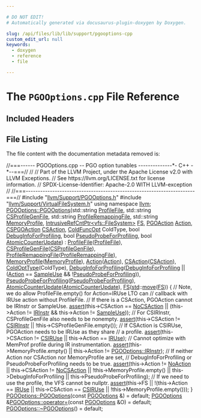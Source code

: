 ```yaml
---

# DO NOT EDIT!
# Automatically generated via docusaurus-plugin-doxygen by Doxygen.

slug: /api/files/lib/lib/support/pgooptions-cpp
custom_edit_url: null
keywords:
  - doxygen
  - reference
  - file

---
```





# The `PGOOptions.cpp` File Reference

<DoxygenPage pluginConfig={pluginConfig}>



## Included Headers

<IncludesList>
<IncludesListItem
  filePath="llvm/Support/PGOOptions.h"
  permalink="/docs/api/files/include/include/llvm/include/llvm/support/pgooptions-h"
  isLocal="true" />
<IncludesListItem
  filePath="llvm/Support/VirtualFileSystem.h"
  permalink="/docs/api/files/include/include/llvm/include/llvm/support/virtualfilesystem-h"
  isLocal="true" />
</IncludesList>


## File Listing

The file content with the documentation metadata removed is:

<ProgramListing>

<Link id="l00001" /><CodeLine lineNumber="1"><Highlight kind="comment">//===------ PGOOptions.cpp -- PGO option tunables --------------&#42;- C++ -&#42;--===//</Highlight><Highlight kind="normal"></Highlight></CodeLine>
<Link id="l00002" /><CodeLine lineNumber="2"><Highlight kind="normal"></Highlight><Highlight kind="comment">//</Highlight><Highlight kind="normal"></Highlight></CodeLine>
<Link id="l00003" /><CodeLine lineNumber="3"><Highlight kind="normal"></Highlight><Highlight kind="comment">// Part of the LLVM Project, under the Apache License v2.0 with LLVM Exceptions.</Highlight><Highlight kind="normal"></Highlight></CodeLine>
<Link id="l00004" /><CodeLine lineNumber="4"><Highlight kind="normal"></Highlight><Highlight kind="comment">// See https://llvm.org/LICENSE.txt for license information.</Highlight><Highlight kind="normal"></Highlight></CodeLine>
<Link id="l00005" /><CodeLine lineNumber="5"><Highlight kind="normal"></Highlight><Highlight kind="comment">// SPDX-License-Identifier: Apache-2.0 WITH LLVM-exception</Highlight><Highlight kind="normal"></Highlight></CodeLine>
<Link id="l00006" /><CodeLine lineNumber="6"><Highlight kind="normal"></Highlight><Highlight kind="comment">//</Highlight><Highlight kind="normal"></Highlight></CodeLine>
<Link id="l00007" /><CodeLine lineNumber="7"><Highlight kind="normal"></Highlight><Highlight kind="comment">//===----------------------------------------------------------------------===//</Highlight><Highlight kind="normal"></Highlight></CodeLine>
<Link id="l00008" /><CodeLine lineNumber="8"><Highlight kind="normal"></Highlight></CodeLine>
<Link id="l00009" /><CodeLine lineNumber="9"><Highlight kind="normal"></Highlight><Highlight kind="preprocessor">#include &quot;<a href="/docs/api/files/include/include/llvm/include/llvm/support/pgooptions-h">llvm/Support/PGOOptions.h</a>&quot;</Highlight><Highlight kind="normal"></Highlight></CodeLine>
<Link id="l00010" /><CodeLine lineNumber="10"><Highlight kind="normal"></Highlight><Highlight kind="preprocessor">#include &quot;<a href="/docs/api/files/include/include/llvm/include/llvm/support/virtualfilesystem-h">llvm/Support/VirtualFileSystem.h</a>&quot;</Highlight><Highlight kind="normal"></Highlight></CodeLine>
<Link id="l00011" /><CodeLine lineNumber="11"><Highlight kind="normal"></Highlight></CodeLine>
<Link id="l00012" /><CodeLine lineNumber="12"><Highlight kind="normal"></Highlight><Highlight kind="keyword">using namespace </Highlight><Highlight kind="normal"><a href="/docs/api/namespaces/llvm">llvm</a>;</Highlight></CodeLine>
<Link id="l00013" /><CodeLine lineNumber="13"><Highlight kind="normal"></Highlight></CodeLine>
<Link id="l00014" /><CodeLine lineNumber="14" lineLink="/docs/api/structs/llvm/pgooptions/#abecf1367ac7d47f476843266fdd52746"><Highlight kind="normal"><a href="/docs/api/structs/llvm/pgooptions/#abecf1367ac7d47f476843266fdd52746">PGOOptions::PGOOptions</a>(std::string <a href="/docs/api/structs/llvm/pgooptions/#a1dc698e393d30e1f0dec08b7d7b949ad">ProfileFile</a>, std::string <a href="/docs/api/structs/llvm/pgooptions/#a202eacc3e4a07d9fa906a9a6b1c14994">CSProfileGenFile</a>,</Highlight></CodeLine>
<Link id="l00015" /><CodeLine lineNumber="15"><Highlight kind="normal">                       std::string <a href="/docs/api/structs/llvm/pgooptions/#ac406114c9c061be62a7c3d92628c401e">ProfileRemappingFile</a>,</Highlight></CodeLine>
<Link id="l00016" /><CodeLine lineNumber="16"><Highlight kind="normal">                       std::string <a href="/docs/api/structs/llvm/pgooptions/#a1656a91be517410c1276796f8545fe17">MemoryProfile</a>,</Highlight></CodeLine>
<Link id="l00017" /><CodeLine lineNumber="17"><Highlight kind="normal">                       <a href="/docs/api/classes/llvm/intrusiverefcntptr">IntrusiveRefCntPtr&lt;vfs::FileSystem&gt;</a> <a href="/docs/api/structs/llvm/pgooptions/#a9bc64b487f8d2dab8d560849bf965b5d">FS</a>, <a href="/docs/api/structs/llvm/pgooptions/#a13bd589bcabdfc073bac5711f76dd2b6">PGOAction</a> <a href="/docs/api/structs/llvm/pgooptions/#a397f21f26d84b8b96853a2cfb8786463">Action</a>,</Highlight></CodeLine>
<Link id="l00018" /><CodeLine lineNumber="18"><Highlight kind="normal">                       <a href="/docs/api/structs/llvm/pgooptions/#acf3f319824303e495d7326e35538b250">CSPGOAction</a> <a href="/docs/api/structs/llvm/pgooptions/#ac60e6389adf6ca172208e0bd19a235b3">CSAction</a>, <a href="/docs/api/structs/llvm/pgooptions/#af4530e1e6451953635146d6119977bb2">ColdFuncOpt</a> ColdType,</Highlight></CodeLine>
<Link id="l00019" /><CodeLine lineNumber="19"><Highlight kind="normal">                       </Highlight><Highlight kind="keywordtype">bool</Highlight><Highlight kind="normal"> <a href="/docs/api/structs/llvm/pgooptions/#a146dd98d3a2ece9d9c3bbf32bbf99d14">DebugInfoForProfiling</a>, </Highlight><Highlight kind="keywordtype">bool</Highlight><Highlight kind="normal"> <a href="/docs/api/structs/llvm/pgooptions/#afc6f95edb784741b9d326d83632ca8f0">PseudoProbeForProfiling</a>,</Highlight></CodeLine>
<Link id="l00020" /><CodeLine lineNumber="20"><Highlight kind="normal">                       </Highlight><Highlight kind="keywordtype">bool</Highlight><Highlight kind="normal"> <a href="/docs/api/structs/llvm/pgooptions/#acb180480fa9edd1780c80c0c78df77f9">AtomicCounterUpdate</a>)</Highlight></CodeLine>
<Link id="l00021" /><CodeLine lineNumber="21"><Highlight kind="normal">    : <a href="/docs/api/structs/llvm/pgooptions/#a1dc698e393d30e1f0dec08b7d7b949ad">ProfileFile</a>(<a href="/docs/api/structs/llvm/pgooptions/#a1dc698e393d30e1f0dec08b7d7b949ad">ProfileFile</a>), <a href="/docs/api/structs/llvm/pgooptions/#a202eacc3e4a07d9fa906a9a6b1c14994">CSProfileGenFile</a>(<a href="/docs/api/structs/llvm/pgooptions/#a202eacc3e4a07d9fa906a9a6b1c14994">CSProfileGenFile</a>),</Highlight></CodeLine>
<Link id="l00022" /><CodeLine lineNumber="22"><Highlight kind="normal">      <a href="/docs/api/structs/llvm/pgooptions/#ac406114c9c061be62a7c3d92628c401e">ProfileRemappingFile</a>(<a href="/docs/api/structs/llvm/pgooptions/#ac406114c9c061be62a7c3d92628c401e">ProfileRemappingFile</a>), <a href="/docs/api/structs/llvm/pgooptions/#a1656a91be517410c1276796f8545fe17">MemoryProfile</a>(<a href="/docs/api/structs/llvm/pgooptions/#a1656a91be517410c1276796f8545fe17">MemoryProfile</a>),</Highlight></CodeLine>
<Link id="l00023" /><CodeLine lineNumber="23"><Highlight kind="normal">      <a href="/docs/api/structs/llvm/pgooptions/#a397f21f26d84b8b96853a2cfb8786463">Action</a>(<a href="/docs/api/structs/llvm/pgooptions/#a397f21f26d84b8b96853a2cfb8786463">Action</a>), <a href="/docs/api/structs/llvm/pgooptions/#ac60e6389adf6ca172208e0bd19a235b3">CSAction</a>(<a href="/docs/api/structs/llvm/pgooptions/#ac60e6389adf6ca172208e0bd19a235b3">CSAction</a>), <a href="/docs/api/structs/llvm/pgooptions/#a4a0b041aa52bfeb36c2005bfc100d47d">ColdOptType</a>(ColdType),</Highlight></CodeLine>
<Link id="l00024" /><CodeLine lineNumber="24"><Highlight kind="normal">      <a href="/docs/api/structs/llvm/pgooptions/#a146dd98d3a2ece9d9c3bbf32bbf99d14">DebugInfoForProfiling</a>(<a href="/docs/api/structs/llvm/pgooptions/#a146dd98d3a2ece9d9c3bbf32bbf99d14">DebugInfoForProfiling</a> ||</Highlight></CodeLine>
<Link id="l00025" /><CodeLine lineNumber="25"><Highlight kind="normal">                            (<a href="/docs/api/structs/llvm/pgooptions/#a397f21f26d84b8b96853a2cfb8786463">Action</a> == <a href="/docs/api/structs/llvm/pgooptions/#a13bd589bcabdfc073bac5711f76dd2b6a9cbf1cb1b0731fc75926a6930592968a">SampleUse</a> &amp;&amp; !<a href="/docs/api/structs/llvm/pgooptions/#afc6f95edb784741b9d326d83632ca8f0">PseudoProbeForProfiling</a>)),</Highlight></CodeLine>
<Link id="l00026" /><CodeLine lineNumber="26"><Highlight kind="normal">      <a href="/docs/api/structs/llvm/pgooptions/#afc6f95edb784741b9d326d83632ca8f0">PseudoProbeForProfiling</a>(<a href="/docs/api/structs/llvm/pgooptions/#afc6f95edb784741b9d326d83632ca8f0">PseudoProbeForProfiling</a>),</Highlight></CodeLine>
<Link id="l00027" /><CodeLine lineNumber="27"><Highlight kind="normal">      <a href="/docs/api/structs/llvm/pgooptions/#acb180480fa9edd1780c80c0c78df77f9">AtomicCounterUpdate</a>(<a href="/docs/api/structs/llvm/pgooptions/#acb180480fa9edd1780c80c0c78df77f9">AtomicCounterUpdate</a>), <a href="/docs/api/structs/llvm/pgooptions/#a9bc64b487f8d2dab8d560849bf965b5d">FS</a>(<a href="/docs/api/namespaces/std">std</a>::<a href="/docs/api/namespaces/llvm/#abfc9c7ecf70f66901e439f7c04ef3dbb">move</a>(<a href="/docs/api/structs/llvm/pgooptions/#a9bc64b487f8d2dab8d560849bf965b5d">FS</a>)) &#123;</Highlight></CodeLine>
<Link id="l00028" /><CodeLine lineNumber="28"><Highlight kind="normal">  </Highlight><Highlight kind="comment">// Note, we do allow ProfileFile.empty() for Action=IRUse LTO can</Highlight><Highlight kind="normal"></Highlight></CodeLine>
<Link id="l00029" /><CodeLine lineNumber="29"><Highlight kind="normal">  </Highlight><Highlight kind="comment">// callback with IRUse action without ProfileFile.</Highlight><Highlight kind="normal"></Highlight></CodeLine>
<Link id="l00030" /><CodeLine lineNumber="30"><Highlight kind="normal"></Highlight></CodeLine>
<Link id="l00031" /><CodeLine lineNumber="31"><Highlight kind="normal">  </Highlight><Highlight kind="comment">// If there is a CSAction, PGOAction cannot be IRInstr or SampleUse.</Highlight><Highlight kind="normal"></Highlight></CodeLine>
<Link id="l00032" /><CodeLine lineNumber="32"><Highlight kind="normal">  <a href="/docs/api/files/lib/lib/target/lib/target/amdgpu/silowercontrolflow-cpp/#a4868c5d81c5ccc98c47aeab6244346a0">assert</a>(this-&gt;CSAction == <a href="/docs/api/structs/llvm/pgooptions/#acf3f319824303e495d7326e35538b250a3f7a9bea8b72b3ad453ccf95bcbca22b">NoCSAction</a> ||</Highlight></CodeLine>
<Link id="l00033" /><CodeLine lineNumber="33"><Highlight kind="normal">         (this-&gt;Action != <a href="/docs/api/structs/llvm/pgooptions/#a13bd589bcabdfc073bac5711f76dd2b6a0ee4f7584b41e663a274753a6e9a9c34">IRInstr</a> &amp;&amp; this-&gt;Action != <a href="/docs/api/structs/llvm/pgooptions/#a13bd589bcabdfc073bac5711f76dd2b6a9cbf1cb1b0731fc75926a6930592968a">SampleUse</a>));</Highlight></CodeLine>
<Link id="l00034" /><CodeLine lineNumber="34"><Highlight kind="normal"></Highlight></CodeLine>
<Link id="l00035" /><CodeLine lineNumber="35"><Highlight kind="normal">  </Highlight><Highlight kind="comment">// For CSIRInstr, CSProfileGenFile also needs to be nonempty.</Highlight><Highlight kind="normal"></Highlight></CodeLine>
<Link id="l00036" /><CodeLine lineNumber="36"><Highlight kind="normal">  <a href="/docs/api/files/lib/lib/target/lib/target/amdgpu/silowercontrolflow-cpp/#a4868c5d81c5ccc98c47aeab6244346a0">assert</a>(this-&gt;CSAction != <a href="/docs/api/structs/llvm/pgooptions/#acf3f319824303e495d7326e35538b250ad626f6abde9ca8fb0a8e97125114f11c">CSIRInstr</a> || !this-&gt;CSProfileGenFile.empty());</Highlight></CodeLine>
<Link id="l00037" /><CodeLine lineNumber="37"><Highlight kind="normal"></Highlight></CodeLine>
<Link id="l00038" /><CodeLine lineNumber="38"><Highlight kind="normal">  </Highlight><Highlight kind="comment">// If CSAction is CSIRUse, PGOAction needs to be IRUse as they share</Highlight><Highlight kind="normal"></Highlight></CodeLine>
<Link id="l00039" /><CodeLine lineNumber="39"><Highlight kind="normal">  </Highlight><Highlight kind="comment">// a profile.</Highlight><Highlight kind="normal"></Highlight></CodeLine>
<Link id="l00040" /><CodeLine lineNumber="40"><Highlight kind="normal">  <a href="/docs/api/files/lib/lib/target/lib/target/amdgpu/silowercontrolflow-cpp/#a4868c5d81c5ccc98c47aeab6244346a0">assert</a>(this-&gt;CSAction != <a href="/docs/api/structs/llvm/pgooptions/#acf3f319824303e495d7326e35538b250a0003b9f9d3be4b2a2bef9c7ceec1d77b">CSIRUse</a> || this-&gt;Action == <a href="/docs/api/structs/llvm/pgooptions/#a13bd589bcabdfc073bac5711f76dd2b6a0c03d67d2ee41484066dade662f2fca5">IRUse</a>);</Highlight></CodeLine>
<Link id="l00041" /><CodeLine lineNumber="41"><Highlight kind="normal"></Highlight></CodeLine>
<Link id="l00042" /><CodeLine lineNumber="42"><Highlight kind="normal">  </Highlight><Highlight kind="comment">// Cannot optimize with MemProf profile during IR instrumentation.</Highlight><Highlight kind="normal"></Highlight></CodeLine>
<Link id="l00043" /><CodeLine lineNumber="43"><Highlight kind="normal">  <a href="/docs/api/files/lib/lib/target/lib/target/amdgpu/silowercontrolflow-cpp/#a4868c5d81c5ccc98c47aeab6244346a0">assert</a>(this-&gt;MemoryProfile.empty() || this-&gt;Action != <a href="/docs/api/structs/llvm/pgooptions/#a13bd589bcabdfc073bac5711f76dd2b6a0ee4f7584b41e663a274753a6e9a9c34">PGOOptions::IRInstr</a>);</Highlight></CodeLine>
<Link id="l00044" /><CodeLine lineNumber="44"><Highlight kind="normal"></Highlight></CodeLine>
<Link id="l00045" /><CodeLine lineNumber="45"><Highlight kind="normal">  </Highlight><Highlight kind="comment">// If neither Action nor CSAction nor MemoryProfile are set,</Highlight><Highlight kind="normal"></Highlight></CodeLine>
<Link id="l00046" /><CodeLine lineNumber="46"><Highlight kind="normal">  </Highlight><Highlight kind="comment">// DebugInfoForProfiling or PseudoProbeForProfiling needs to be true.</Highlight><Highlight kind="normal"></Highlight></CodeLine>
<Link id="l00047" /><CodeLine lineNumber="47"><Highlight kind="normal">  <a href="/docs/api/files/lib/lib/target/lib/target/amdgpu/silowercontrolflow-cpp/#a4868c5d81c5ccc98c47aeab6244346a0">assert</a>(this-&gt;Action != <a href="/docs/api/structs/llvm/pgooptions/#a13bd589bcabdfc073bac5711f76dd2b6a5c70c58ba2d09ff71654a055ea617020">NoAction</a> || this-&gt;CSAction != <a href="/docs/api/structs/llvm/pgooptions/#acf3f319824303e495d7326e35538b250a3f7a9bea8b72b3ad453ccf95bcbca22b">NoCSAction</a> ||</Highlight></CodeLine>
<Link id="l00048" /><CodeLine lineNumber="48"><Highlight kind="normal">         !this-&gt;MemoryProfile.empty() || this-&gt;DebugInfoForProfiling ||</Highlight></CodeLine>
<Link id="l00049" /><CodeLine lineNumber="49"><Highlight kind="normal">         this-&gt;PseudoProbeForProfiling);</Highlight></CodeLine>
<Link id="l00050" /><CodeLine lineNumber="50"><Highlight kind="normal"></Highlight></CodeLine>
<Link id="l00051" /><CodeLine lineNumber="51"><Highlight kind="normal">  </Highlight><Highlight kind="comment">// If we need to use the profile, the VFS cannot be nullptr.</Highlight><Highlight kind="normal"></Highlight></CodeLine>
<Link id="l00052" /><CodeLine lineNumber="52"><Highlight kind="normal">  <a href="/docs/api/files/lib/lib/target/lib/target/amdgpu/silowercontrolflow-cpp/#a4868c5d81c5ccc98c47aeab6244346a0">assert</a>(this-&gt;FS || !(this-&gt;Action == <a href="/docs/api/structs/llvm/pgooptions/#a13bd589bcabdfc073bac5711f76dd2b6a0c03d67d2ee41484066dade662f2fca5">IRUse</a> || this-&gt;CSAction == <a href="/docs/api/structs/llvm/pgooptions/#acf3f319824303e495d7326e35538b250a0003b9f9d3be4b2a2bef9c7ceec1d77b">CSIRUse</a> ||</Highlight></CodeLine>
<Link id="l00053" /><CodeLine lineNumber="53"><Highlight kind="normal">                       !this-&gt;MemoryProfile.empty()));</Highlight></CodeLine>
<Link id="l00054" /><CodeLine lineNumber="54"><Highlight kind="normal">&#125;</Highlight></CodeLine>
<Link id="l00055" /><CodeLine lineNumber="55"><Highlight kind="normal"></Highlight></CodeLine>
<Link id="l00056" /><CodeLine lineNumber="56"><Highlight kind="normal"><a href="/docs/api/structs/llvm/pgooptions/#abecf1367ac7d47f476843266fdd52746">PGOOptions::PGOOptions</a>(</Highlight><Highlight kind="keyword">const</Highlight><Highlight kind="normal"> <a href="/docs/api/structs/llvm/pgooptions">PGOOptions</a> &amp;) = </Highlight><Highlight kind="keywordflow">default</Highlight><Highlight kind="normal">;</Highlight></CodeLine>
<Link id="l00057" /><CodeLine lineNumber="57"><Highlight kind="normal"></Highlight></CodeLine>
<Link id="l00058" /><CodeLine lineNumber="58"><Highlight kind="normal"><a href="/docs/api/structs/llvm/pgooptions">PGOOptions</a> &amp;<a href="/docs/api/structs/llvm/pgooptions/#a715c658b021e474d28ba09e9ea76d8aa">PGOOptions::operator=</a>(</Highlight><Highlight kind="keyword">const</Highlight><Highlight kind="normal"> <a href="/docs/api/structs/llvm/pgooptions">PGOOptions</a> &amp;O) = </Highlight><Highlight kind="keywordflow">default</Highlight><Highlight kind="normal">;</Highlight></CodeLine>
<Link id="l00059" /><CodeLine lineNumber="59"><Highlight kind="normal"></Highlight></CodeLine>
<Link id="l00060" /><CodeLine lineNumber="60"><Highlight kind="normal"><a href="/docs/api/structs/llvm/pgooptions/#afe4d2ed68c8aa5bfc987dec67c94441d">PGOOptions::~PGOOptions</a>() = </Highlight><Highlight kind="keywordflow">default</Highlight><Highlight kind="normal">;</Highlight></CodeLine>

</ProgramListing>


</DoxygenPage>
